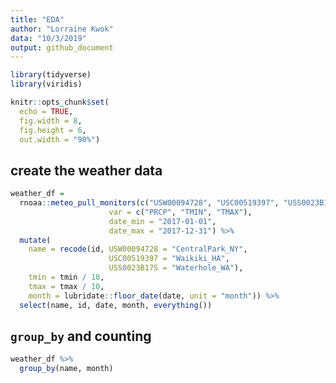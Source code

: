```yaml
---
title: "EDA"
author: "Lorraine Kwok"
data: "10/3/2019"
output: github_document
---
```


```r

library(tidyverse)
library(viridis)

knitr::opts_chunk$set(
  echo = TRUE,
  fig.width = 8, 
  fig.height = 6, 
  out.width = "90%")
```

## create the weather data 

```r
weather_df = 
  rnoaa::meteo_pull_monitors(c("USW00094728", "USC00519397", "USS0023B17S"),
                      var = c("PRCP", "TMIN", "TMAX"), 
                      date_min = "2017-01-01",
                      date_max = "2017-12-31") %>%
  mutate(
    name = recode(id, USW00094728 = "CentralPark_NY", 
                      USC00519397 = "Waikiki_HA",
                      USS0023B17S = "Waterhole_WA"),
    tmin = tmin / 10,
    tmax = tmax / 10,
    month = lubridate::floor_date(date, unit = "month")) %>%
  select(name, id, date, month, everything())
```

## `group_by` and counting

```r
weather_df %>%
  group_by(name, month)
```

